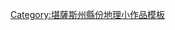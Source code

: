 {{asbox
| image     = Flag of Kansas.svg
| pix       = 
| subject   = 地理
| qualifier = 堪薩斯州[[波尼縣 (堪薩斯州)|波尼縣]]
| category  = 堪薩斯州地理小作品
| tempsort  =  Pawnee
| name      = Template:PawneeCountyKS-geo-stub
}}
<noinclude>
[[Category:堪薩斯州縣份地理小作品模板]]
</noinclude>